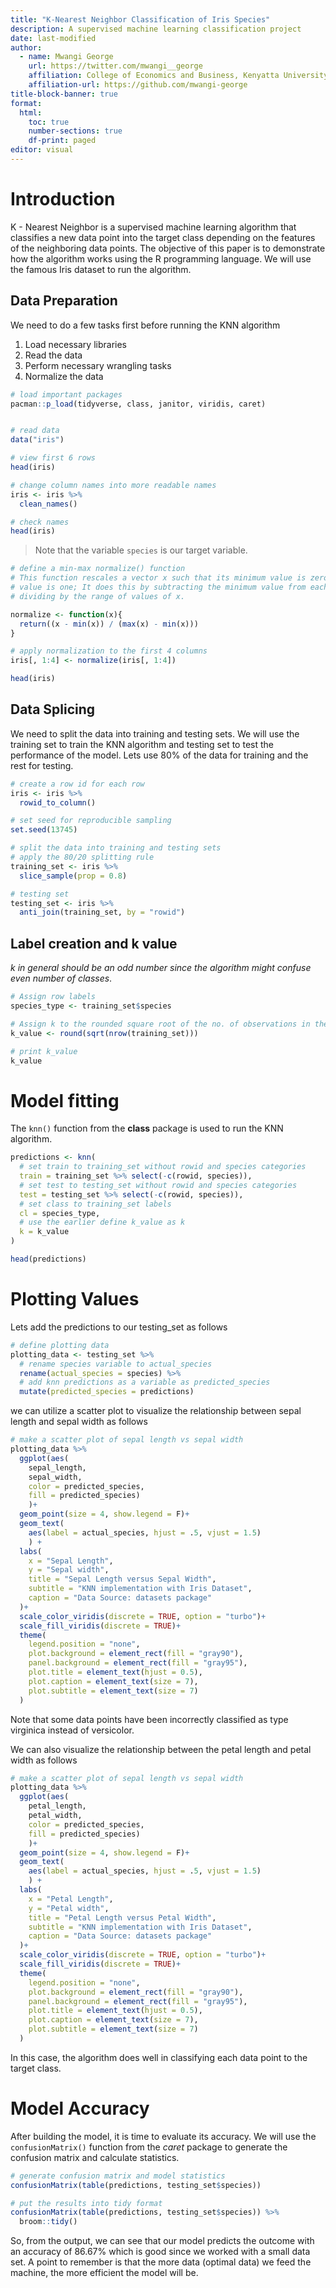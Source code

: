 ```yaml
---
title: "K-Nearest Neighbor Classification of Iris Species"
description: A supervised machine learning classification project
date: last-modified
author: 
  - name: Mwangi George
    url: https://twitter.com/mwangi__george
    affiliation: College of Economics and Business, Kenyatta University
    affiliation-url: https://github.com/mwangi-george
title-block-banner: true
format: 
  html: 
    toc: true
    number-sections: true
    df-print: paged
editor: visual
---
```


# Introduction

K - Nearest Neighbor is a supervised machine learning algorithm that classifies a new data point into the target class depending on the features of the neighboring data points. The objective of this paper is to demonstrate how the algorithm works using the R programming language. We will use the famous Iris dataset to run the algorithm.

## Data Preparation

We need to do a few tasks first before running the KNN algorithm

1.  Load necessary libraries
2.  Read the data
3.  Perform necessary wrangling tasks
4.  Normalize the data

```r
# load important packages
pacman::p_load(tidyverse, class, janitor, viridis, caret)


# read data
data("iris")

# view first 6 rows
head(iris)

# change column names into more readable names
iris <- iris %>% 
  clean_names()

# check names 
head(iris)
```

> Note that the variable `species` is our target variable.

```r
# define a min-max normalize() function
# This function rescales a vector x such that its minimum value is zero and its maximum
# value is one; It does this by subtracting the minimum value from each value of x and
# dividing by the range of values of x.

normalize <- function(x){
  return((x - min(x)) / (max(x) - min(x)))
}

# apply normalization to the first 4 columns 
iris[, 1:4] <- normalize(iris[, 1:4])

head(iris)
```

## Data Splicing

We need to split the data into training and testing sets. We will use the training set to train the KNN algorithm and testing set to test the performance of the model. Lets use 80% of the data for training and the rest for testing.

```r
# create a row id for each row
iris <- iris %>% 
  rowid_to_column()

# set seed for reproducible sampling 
set.seed(13745)

# split the data into training and testing sets
# apply the 80/20 splitting rule
training_set <- iris %>% 
  slice_sample(prop = 0.8)

# testing set
testing_set <- iris %>% 
  anti_join(training_set, by = "rowid")
```

## Label creation and k value

::: column-margin
*k in general should be an odd number since the algorithm might confuse even number of classes*.
:::

```r
# Assign row labels
species_type <- training_set$species

# Assign k to the rounded square root of the no. of observations in the training set
k_value <- round(sqrt(nrow(training_set)))

# print k_value
k_value
```

# Model fitting

The `knn()` function from the **class** package is used to run the KNN algorithm.

```r
predictions <- knn(
  # set train to training_set without rowid and species categories
  train = training_set %>% select(-c(rowid, species)),
  # set test to testing_set without rowid and species categories
  test = testing_set %>% select(-c(rowid, species)),
  # set class to training_set labels
  cl = species_type,
  # use the earlier define k_value as k
  k = k_value
)

head(predictions)
```

# Plotting Values

Lets add the predictions to our testing_set as follows

```r

# define plotting data
plotting_data <- testing_set %>% 
  # rename species variable to actual_species
  rename(actual_species = species) %>% 
  # add knn predictions as a variable as predicted_species
  mutate(predicted_species = predictions)
```

we can utilize a scatter plot to visualize the relationship between sepal length and sepal width as follows

```r

# make a scatter plot of sepal length vs sepal width
plotting_data %>% 
  ggplot(aes(
    sepal_length, 
    sepal_width,
    color = predicted_species,
    fill = predicted_species)
    )+
  geom_point(size = 4, show.legend = F)+
  geom_text(
    aes(label = actual_species, hjust = .5, vjust = 1.5)
    ) +
  labs(
    x = "Sepal Length",
    y = "Sepal width",
    title = "Sepal Length versus Sepal Width",
    subtitle = "KNN implementation with Iris Dataset",
    caption = "Data Source: datasets package"
  )+
  scale_color_viridis(discrete = TRUE, option = "turbo")+
  scale_fill_viridis(discrete = TRUE)+
  theme(
    legend.position = "none",
    plot.background = element_rect(fill = "gray90"),
    panel.background = element_rect(fill = "gray95"),
    plot.title = element_text(hjust = 0.5),
    plot.caption = element_text(size = 7),
    plot.subtitle = element_text(size = 7)
  )
```

::: callout-warning
Note that some data points have been incorrectly classified as type virginica instead of versicolor.
:::

We can also visualize the relationship between the petal length and petal width as follows

```r
# make a scatter plot of sepal length vs sepal width
plotting_data %>% 
  ggplot(aes(
    petal_length, 
    petal_width,
    color = predicted_species,
    fill = predicted_species)
    )+
  geom_point(size = 4, show.legend = F)+
  geom_text(
    aes(label = actual_species, hjust = .5, vjust = 1.5)
    ) +
  labs(
    x = "Petal Length",
    y = "Petal width",
    title = "Petal Length versus Petal Width",
    subtitle = "KNN implementation with Iris Dataset",
    caption = "Data Source: datasets package"
  )+
  scale_color_viridis(discrete = TRUE, option = "turbo")+
  scale_fill_viridis(discrete = TRUE)+
  theme(
    legend.position = "none",
    plot.background = element_rect(fill = "gray90"),
    panel.background = element_rect(fill = "gray95"),
    plot.title = element_text(hjust = 0.5),
    plot.caption = element_text(size = 7),
    plot.subtitle = element_text(size = 7)
  )
```

In this case, the algorithm does well in classifying each data point to the target class.

# Model Accuracy

After building the model, it is time to evaluate its accuracy. We will use the `confusionMatrix()` function from the *caret* package to generate the confusion matrix and calculate statistics.

```r
# generate confusion matrix and model statistics 
confusionMatrix(table(predictions, testing_set$species))

# put the results into tidy format
confusionMatrix(table(predictions, testing_set$species)) %>% 
  broom::tidy()
```

So, from the output, we can see that our model predicts the outcome with an accuracy of 86.67% which is good since we worked with a small data set. A point to remember is that the more data (optimal data) we feed the machine, the more efficient the model will be.

